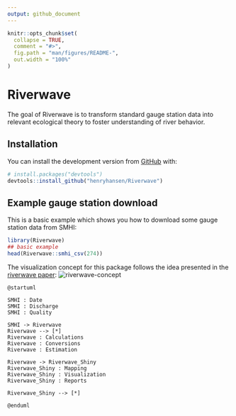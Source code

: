 ```yaml
---
output: github_document
---
```


<!-- README.md is generated from README.Rmd. Please edit that file -->

```r
knitr::opts_chunk$set(
  collapse = TRUE,
  comment = "#>",
  fig.path = "man/figures/README-",
  out.width = "100%"
)
```

# Riverwave

<!-- badges: start -->
<!-- badges: end -->

The goal of Riverwave is to transform standard gauge station data into relevant ecological theory to foster understanding of river behavior.

## Installation

You can install the development version from [GitHub](https://github.com/) with:

``` r
# install.packages("devtools")
devtools::install_github("henryhansen/Riverwave")
```
## Example gauge station download

This is a basic example which shows you how to download some gauge station data from SMHI:

```r
library(Riverwave)
## basic example
head(Riverwave::smhi_csv(274))
```

The visualization concept for this package follows the idea presented in the [riverwave paper](https://academic.oup.com/bioscience/article/64/10/870/1780369):
![riverwave-concept](images/Riverwave_concept.jpg)

```PlantUML
@startuml

SMHI : Date
SMHI : Discharge
SMHI : Quality

SMHI -> Riverwave
Riverwave --> [*]
Riverwave : Calculations
Riverwave : Conversions
Riverwave : Estimation

Riverwave -> Riverwave_Shiny
Riverwave_Shiny : Mapping
Riverwave_Shiny : Visualization
Riverwave_Shiny : Reports

Riverwave_Shiny --> [*]

@enduml

```
